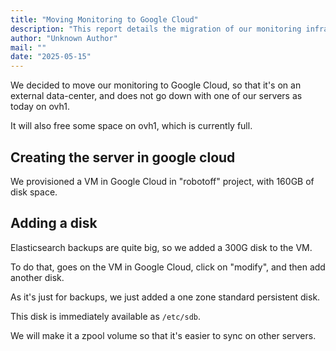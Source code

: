 ```yaml
---
title: "Moving Monitoring to Google Cloud"
description: "This report details the migration of our monitoring infrastructure to Google Cloud Platform. It covers the provisioning of a new VM, adding a 300GB persistent disk for Elasticsearch backups, and the decision to use a zpool volume for easier synchronization."
author: "Unknown Author"
mail: ""
date: "2025-05-15"
---
```


We decided to move our monitoring to Google Cloud, so that it's on an external data-center,
and does not go down with one of our servers as today on ovh1.

It will also free some space on ovh1, which is currently full.

## Creating the server in google cloud

We provisioned a VM in Google Cloud in "robotoff" project, with 160GB of disk space.

## Adding a disk

Elasticsearch backups are quite big, so we added a 300G disk to the VM.

To do that, goes on the VM in Google Cloud, click on "modify", and then add another disk.

As it's just for backups, we just added a one zone standard persistent disk.

This disk is immediately available as `/etc/sdb`.

We will make it a zpool volume so that it's easier to sync on other servers.
